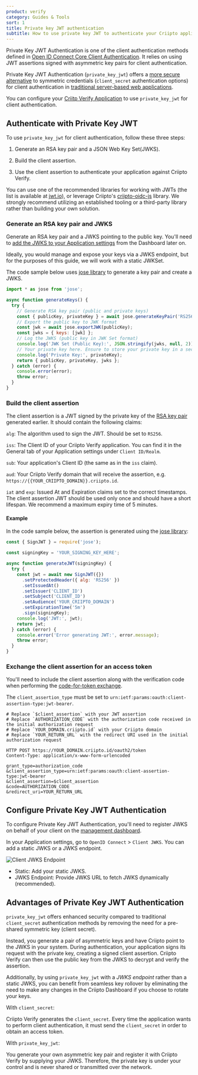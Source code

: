 ```yaml
---
product: verify
category: Guides & Tools
sort: 1
title: Private key JWT authentication
subtitle: How to use private key JWT to authenticate your Criipto application
---
```




Private Key JWT Authentication is one of the client authentication methods defined in [Open ID Connect Core Client Authentication](https://openid.net/specs/openid-connect-core-1_0.html#ClientAuthentication).
It relies on using JWT assertions signed with asymmetric key pairs for client authentication.

<Highlight icon="file-lines">

Private Key JWT Authentication (`private_key_jwt`) offers a [more secure alternative](/verify/guides/privatekey-jwt/#advantages-of-private-key-jwt-authentication) to symmetric credentials (`client_secret` authentication options)
for client authentication in [traditional server-based web applications](/verify/getting-started/oidc-intro/#using-openid-connect-to-integrate-with-criipto-verify).

</Highlight>

You can configure your [Criitp Verify Application](https://docs.criipto.com/verify/getting-started/basics/#applications) to use `private_key_jwt` for client authentication.

## Authenticate with Private Key JWT

To use `private_key_jwt` for client authentication, follow these three steps:

1. Generate an RSA key pair and a JSON Web Key Set(JWKS).

2. Build the client assertion.

3. Use the client assertion to authenticate your application against Criipto Verify.

You can use one of the recommended libraries for working with JWTs (the list is available at [jwt.io](https://jwt.io/libraries)), or leverage Criipto's [criipto-oidc-js](https://github.com/criipto/criipto-oidc-js) library. We strongly recommend utilizing an established tooling or a third-party library rather than building your own solution.

### Generate an RSA key pair and JWKS

Generate an RSA key pair and a JWKS pointing to the public key. You'll need to [add the JWKS to your Application settings](/verify/guides/privatekey-jwt/#configure-private-key-jwt-authentication) from the Dashboard later on.

<Highlight icon="exclamation">

Ideally, you would manage and expose your keys via a JWKS endpoint, but for the purposes of this guide, we will work with a static JWKSet.

</Highlight>

The code sample below uses [jose library](https://github.com/panva/jose) to generate a key pair and create a JWKS.

```javascript
import * as jose from 'jose';

async function generateKeys() {
  try {
    // Generate RSA key pair (public and private keys)
    const { publicKey, privateKey } = await jose.generateKeyPair('RS256');
    // Export the public key to JWK format
    const jwk = await jose.exportJWK(publicKey);
    const jwks = { keys: [jwk] };
    // Log the JWKS (public key in JWK Set format)
    console.log('JWK Set (Public Key):', JSON.stringify(jwks, null, 2));
    // Your private key here. Ensure to store your private key in a secure environment.
    console.log('Private Key:', privateKey);
    return { publicKey, privateKey, jwks };
  } catch (error) {
    console.error(error);
    throw error;
  }
}
```

### Build the client assertion

The client assertion is a JWT signed by the private key of the [RSA key pair](/verify/guides/privatekey-jwt/#generate-an-rsa-key-pair-and-jwks) generated earlier. It should contain the following claims:

`alg`: The algorithm used to sign the JWT. Should be set to `RS256`.

`iss`: The Client ID of your Criipto Verify application. You can find it in the General tab of your Application settings under `Client ID/Realm`.

`sub`: Your application's Client ID (the same as in the `iss` claim).

`aud`: Your Criipto Verify domain that will receive the assertion, e.g. `https://{{YOUR_CRIIPTO_DOMAIN}}.criipto.id`.

`iat` and `exp`: Issued At and Expiration claims set to the correct timestamps. The client assertion JWT should be used only once and should have a short lifespan. We recommend a maximum expiry time of 5 minutes.

#### Example

In the code sample below, the assertion is generated using the [jose library](https://github.com/panva/jose):

```javascript
const { SignJWT } = require('jose');

const signingKey = 'YOUR_SIGNING_KEY_HERE';

async function generateJWT(signingKey) {
  try {
    const jwt = await new SignJWT({})
      .setProtectedHeader({ alg: 'RS256' })
      .setIssuedAt()
      .setIssuer('CLIENT_ID')
      .setSubject('CLIENT_ID')
      .setAudience('YOUR_CRIIPTO_DOMAIN')
      .setExpirationTime('5m')
      .sign(signingKey);
    console.log('JWT:', jwt);
    return jwt;
  } catch (error) {
    console.error('Error generating JWT:', error.message);
    throw error;
  }
}
```

### Exchange the client assertion for an access token

You'll need to include the client assertion along with the verification code when performing the [code-for-token exchange](/verify/getting-started/oidc-intro/#exchange-the-code-for-a-token).

The `client_assertion_type` must be set to `urn:ietf:params:oauth:client-assertion-type:jwt-bearer`.

```curl
# Replace `$client_assertion` with your JWT assertion
# Replace `AUTHORIZATION_CODE` with the authorization code received in the initial authorization request
# Replace `YOUR_DOMAIN.criipto.id` with your Criipto domain
# Replace `YOUR_RETURN_URL` with the redirect URI used in the initial authorization request

HTTP POST https://YOUR_DOMAIN.criipto.id/oauth2/token
Content-Type: application/x-www-form-urlencoded

grant_type=authorization_code
&client_assertion_type=urn:ietf:params:oauth:client-assertion-type:jwt-bearer
&client_assertion=$client_assertion
&code=AUTHORIZATION_CODE
&redirect_uri=YOUR_RETURN_URL
```

## Configure Private Key JWT Authentication

To configure Private Key JWT Authentication, you'll need to register JWKS on behalf of your client on the [management dashboard](https://dashboard.criipto.com).

In your Application settings, go to `OpenID Connect` > `Client JWKS`. You can add a static JWKS or a JWKS endpoint.

![Client JWKS Endpoint](./images/JWKS_endpoint.png)

- Static: Add your static JWKS.
- JWKS Endpoint: Provide JWKS URL to fetch JWKS dynamically (recommended).

## Advantages of Private Key JWT Authentication

`private_key_jwt` offers enhanced security compared to traditional `client_secret` authentication methods by removing the need for a pre-shared symmetric key (client secret).

Instead, you generate a pair of asymmetric keys and have Criipto point to the JWKS in your system. During authentication, your application signs its request with the private key, creating a signed client assertion. Criipto Verify can then use the public key from the JWKS to decrypt and verify the assertion.

Additionally, by using `private_key_jwt` with a _JWKS endpoint_ rather than a static JWKS, you can benefit from seamless key rollover by eliminating the need to make any changes in the Criipto Dashboard if you choose to rotate your keys.

<Highlight icon="file-lines">

With `client_secret`:

Criipto Verify generates the `client_secret`. Every time the application wants to perform client authentication, it must send the `client_secret` in order to obtain an access token.

With `private_key_jwt`:

You generate your own asymmetric key pair and register it with Criipto Verify by supplying your JWKS. Therefore, the private key is under your control and is never shared or transmitted over the network.

</Highlight>
